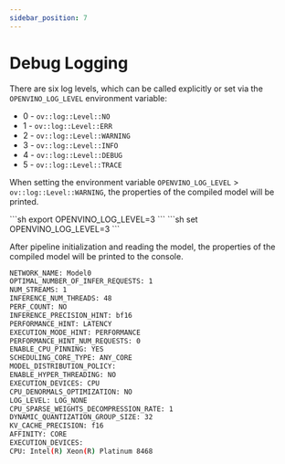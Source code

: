 ```yaml
---
sidebar_position: 7
---
```


# Debug Logging

There are six log levels, which can be called explicitly or set via the `OPENVINO_LOG_LEVEL` environment variable:

- 0 - `ov::log::Level::NO`
- 1 - `ov::log::Level::ERR`
- 2 - `ov::log::Level::WARNING`
- 3 - `ov::log::Level::INFO`
- 4 - `ov::log::Level::DEBUG`
- 5 - `ov::log::Level::TRACE`

When setting the environment variable `OPENVINO_LOG_LEVEL` > `ov::log::Level::WARNING`, the properties of the compiled model will be printed.

<Tabs groupId="os">
    <TabItem label="Linux & macOS" value="linux_macos">
        ```sh
        export OPENVINO_LOG_LEVEL=3
        ```
    </TabItem>
    <TabItem label="Windows" value="windows">
        ```sh
        set OPENVINO_LOG_LEVEL=3
        ```
    </TabItem>
</Tabs>

After pipeline initialization and reading the model, the properties of the compiled model will be printed to the console.

```sh title="Output:"
NETWORK_NAME: Model0
OPTIMAL_NUMBER_OF_INFER_REQUESTS: 1
NUM_STREAMS: 1
INFERENCE_NUM_THREADS: 48
PERF_COUNT: NO
INFERENCE_PRECISION_HINT: bf16
PERFORMANCE_HINT: LATENCY
EXECUTION_MODE_HINT: PERFORMANCE
PERFORMANCE_HINT_NUM_REQUESTS: 0
ENABLE_CPU_PINNING: YES
SCHEDULING_CORE_TYPE: ANY_CORE
MODEL_DISTRIBUTION_POLICY:
ENABLE_HYPER_THREADING: NO
EXECUTION_DEVICES: CPU
CPU_DENORMALS_OPTIMIZATION: NO
LOG_LEVEL: LOG_NONE
CPU_SPARSE_WEIGHTS_DECOMPRESSION_RATE: 1
DYNAMIC_QUANTIZATION_GROUP_SIZE: 32
KV_CACHE_PRECISION: f16
AFFINITY: CORE
EXECUTION_DEVICES:
CPU: Intel(R) Xeon(R) Platinum 8468
```
